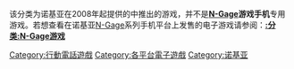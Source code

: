 该分类为诺基亚在2008年起提供的{{le|N-GAGE游戏服务|N-Gage (service)}}中推出的游戏，并不是'''[[N-Gage|N-Gage]]游戏手机'''专用游戏。若想查看在诺基亚[[N-Gage|N-Gage]]系列手机平台上发售的电子游戏请参阅：'''[[:分类:N-Gage游戏‎|:分类:N-Gage游戏‎]]'''


[[Category:行動電話遊戲|Category:行動電話遊戲]]
[[Category:各平台電子遊戲|Category:各平台電子遊戲]]
[[Category:诺基亚|Category:诺基亚]]